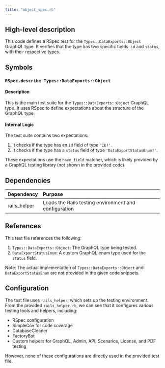 ```yaml
---
title: "object_spec.rb"
---
```


## High-level description
This code defines a RSpec test for the `Types::DataExports::Object` GraphQL type. It verifies that the type has two specific fields: `id` and `status`, with their respective types.

## Symbols

### `RSpec.describe Types::DataExports::Object`
#### Description
This is the main test suite for the `Types::DataExports::Object` GraphQL type. It uses RSpec to define expectations about the structure of the GraphQL type.

#### Internal Logic
The test suite contains two expectations:

1. It checks if the type has an `id` field of type `'ID!'`.
2. It checks if the type has a `status` field of type `'DataExportStatusEnum!'`.

These expectations use the `have_field` matcher, which is likely provided by a GraphQL testing library (not shown in the provided code).

## Dependencies
| Dependency | Purpose |
|:-----------|:--------|
| rails_helper | Loads the Rails testing environment and configuration |

## References
This test file references the following:

1. `Types::DataExports::Object`: The GraphQL type being tested.
2. `DataExportStatusEnum`: A custom GraphQL enum type used for the `status` field.

Note: The actual implementation of `Types::DataExports::Object` and `DataExportStatusEnum` are not provided in the given code snippets.

## Configuration
The test file uses `rails_helper`, which sets up the testing environment. From the provided `rails_helper.rb`, we can see that it configures various testing tools and helpers, including:

- RSpec configuration
- SimpleCov for code coverage
- DatabaseCleaner
- FactoryBot
- Custom helpers for GraphQL, Admin, API, Scenarios, License, and PDF testing

However, none of these configurations are directly used in the provided test file.